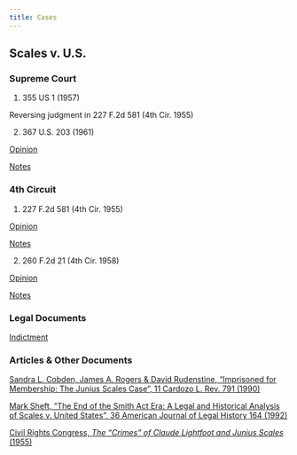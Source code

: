 ```yaml
---
title: Cases 
---
```


## Scales v. U.S. 

### Supreme Court 

1. 355 US 1 (1957)

Reversing judgment in 227 F.2d 581 (4th Cir. 1955)

2. 367 U.S. 203 (1961)

[Opinion](pdf/@ScalesUS1961.pdf)

[Notes](notes/@ScalesUS1961.qmd)


### 4th Circuit

1. 227 F.2d 581 (4th Cir. 1955)

[Opinion](pdf/@ScalesUS1955.pdf)

[Notes](notes/@ScalesUS1955.qmd)

2. 260 F.2d 21 (4th Cir. 1958)

[Opinion](pdf/@ScalesUS1958.pdf)

[Notes](notes/@ScalesUS1958.qmd)

### Legal Documents

[Indictment](pdf/JuniusScalesIndictment.pdf)


### Articles & Other Documents 

[Sandra L. Cobden, James A. Rogers & David Rudenstine, "Imprisoned for Membership: The Junius Scales Case", 11 Cardozo L. Rev. 791 (1990)](pdf/@Cobden1990.pdf)

[Mark Sheft, "The End of the Smith Act Era: A Legal and Historical Analysis of Scales v. United States",  36 American Journal of Legal History 164 (1992)](pdf/@Sheft1992.pdf)

[Civil Rights Congress, _The "Crimes" of Claude Lightfoot and Junius Scales_ (1955)](pdf/@CrimesClaudeLightfoot1955)